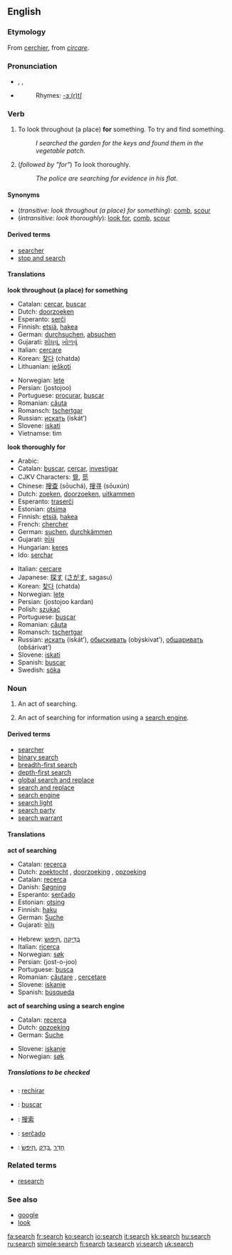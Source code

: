 {{wikipedia}}
==English==

===Etymology===
From {{OF.}} [[cerchier]], from {{L.}} ''[[circare]]''.

===Pronunciation===
*{{AHD|sûrch}}, {{IPA|/sɜː(r)tʃ/}}, {{SAMPA|/s3:(r)tS/}}
*{{audio|en-us-search.ogg|Audio (US)}}
*:Rhymes: [[Rhymes:English:-ɜː(r)tʃ|-ɜː(r)tʃ]]

===Verb===
{{en-verb|search|es}}

#{{transitive}} To look throughout (a place) '''for''' something.  To try and find something.
#:''I searched the garden for the keys and found them in the vegetable patch.''
#{{intransitive}} (''followed by "for"'') To look thoroughly.
#:''The police are searching for evidence in his flat.''

====Synonyms====
*(''transitive: look throughout (a place) for something''): [[comb]], [[scour]]
*(''intransitive: look thoroughly''): [[look for]], [[comb]], [[scour]]

====Derived terms====
*[[searcher]]
*[[stop and search]]
====Translations====
'''look throughout (a place) for something'''
{{top}}
*Catalan: [[cercar]], [[buscar]]
*Dutch: [[doorzoeken]]
*Esperanto: [[serĉi]]
*Finnish: [[etsiä]], [[hakea]]
*German: [[durchsuchen]], [[absuchen]]
*Gujarati: [[શોધવું]], [[ખોળવું]]
*Italian: [[cercare]]
*Korean: [[찾다]] (chatda)
*Lithuanian: [[ieškoti]]
{{mid}}
*Norwegian: [[lete]] 
*Persian: {{FAchar|[[جستجو]]}} (jostojoo)
*Portuguese: [[procurar]], [[buscar]]
*Romanian: [[căuta]]
*Romansch: [[tschertgar]] 
*Russian: [[искать]] (iskát’)
*Slovene: [[iskati]]
*Vietnamse: tìm
{{bottom}}

'''look thoroughly for'''
{{top}}
*Arabic: {{ARchar|[[بحث]]}} {{IPAchar|(báħaθa)}}
*Catalan: [[buscar]], [[cercar]], [[investigar]]
*CJKV Characters: [[覓]], [[觅]]
*Chinese: [[搜查]] (sōuchá), [[搜寻]] (sōuxún) 
*Dutch: [[zoeken]], [[doorzoeken]], [[uitkammen]]
*Esperanto: [[traserĉi]]
*Estonian: [[otsima]]
*Finnish: [[etsiä]], [[hakea]]
*French: [[chercher]]
*German: [[suchen]], [[durchkämmen]]
*Gujarati: [[શોધ]]
*Hungarian: [[keres]]
*Ido: [[serchar]]
{{mid}}
*Italian: [[cercare]]
*Japanese: [[探す]] ([[さがす]], sagasu)
*Korean: [[찾다]] (chatda)
*Norwegian: [[lete]] 
*Persian: {{FAchar|[[جستجو کردن]]}} (jostojoo kardan)
*Polish: [[szukać]]
*Portuguese: [[buscar]]
*Romanian: [[căuta]]
*Romansch: [[tschertgar]] 
*Russian: [[искать]] (iskát’), [[обыскивать]] (obýskivat’), [[обшаривать]] (obšárivat’)
*Slovene: [[iskati]]
*Spanish: [[buscar#Spanish|buscar]]
*Swedish: [[söka]]
{{bottom}}

===Noun===
{{en-noun|es}}

#An act of searching.
#{{computing}} An act of searching for information using a [[search engine]].

====Derived terms====
*[[searcher]]
*[[binary search]]
*[[breadth-first search]]
*[[depth-first search]]
*[[global search and replace]]
*[[search and replace]]
*[[search engine]]
*[[search light]]
*[[search party]]
*[[search warrant]]

====Translations====
'''act of searching'''
{{top}}
*Catalan: [[recerca]]
*Dutch: [[zoektocht]] {{f}}, [[doorzoeking]] {{f}}, [[opzoeking]] {{f}}
*Catalan: [[recerca]]
*Danish: [[Søgning]]
*Esperanto: [[serĉado]]
*Estonian: [[otsing]]
*Finnish: [[haku]]
*German: [[Suche]] {{f}}
*Gujarati: [[શોધ]]
{{mid}}
*Hebrew: &rlm;[[חיפוש|חִיפּוּשׂ]]&lrm;, &rlm;[[בדיקה|בְּדִיקָה]]&lrm;
*Italian: [[ricerca]] {{f}}
*Norwegian: [[søk]] {{n}}
*Persian: {{FAchar|[[جستجو]]}} (jost-o-joo)
*Portuguese: [[busca]] {{f}}
*Romanian: [[căutare]] {{f}}, [[cercetare]] {{f}}
*Slovene: [[iskanje]] {{n}}
*Spanish: [[búsqueda]] {{f}}
{{bottom}}

'''act of searching using a search engine'''
{{top}}
*Catalan: [[recerca]]
*Dutch: [[opzoeking]] {{f}}
*German: [[Suche]] {{f}}
{{mid}}
*Slovene: [[iskanje]] {{n}}
*Norwegian: [[søk]] {{n}}
{{bottom}}

=====Translations to be checked=====
<!--Remove this section once all of the translations below have been moved into the tables above.-->
{{checktrans}}

*{{ttbc|Aragonese}}: [[rechirar]]
*{{ttbc|Asturian}}: [[buscar]]<!--Austrian??-->
*{{ttbc|Chinese}}: [[搜索]]
*{{ttbc|Esperanto}}: [[serĉado]]
*{{ttbc|Hebrew}}: &rlm;[[חיפש|חִיפּשׂ]]&lrm;, &rlm;[[בדק|בָּדַק]]&lrm;, &rlm;[[חדר|חָדַר]]&lrm;

===Related terms===
*[[research]]

===See also===
*[[google]]
*[[look]]

[[fa:search]]
[[fr:search]]
[[ko:search]]
[[io:search]]
[[it:search]]
[[kk:search]]
[[hu:search]]
[[ru:search]]
[[simple:search]]
[[fi:search]]
[[ta:search]]
[[vi:search]]
[[uk:search]]